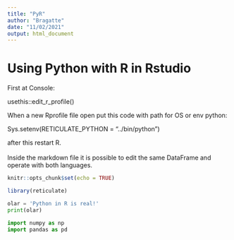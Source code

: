 ```yaml
---
title: "PyR"
author: "Bragatte"
date: "11/02/2021"
output: html_document
---
```


# Using Python with R in Rstudio

First at Console:

usethis::edit_r\_profile()

When a new Rprofile file open put this code with path for OS or env python:

Sys.setenv(RETICULATE_PYTHON = "../bin/python")

after this restart R.\
\
Inside the markdown file it is possible to edit the same DataFrame and operate with both languages.

```r
knitr::opts_chunk$set(echo = TRUE)

library(reticulate)
```

```python
olar = 'Python in R is real!'
print(olar)

import numpy as np
import pandas as pd
```
